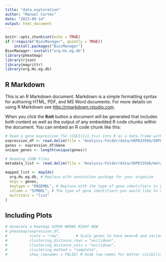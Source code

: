 ```yaml
---
title: "data_exploration"
author: "Manuel Cortes"
date: "2023-09-14"
output: html_document
---
```


```r
knitr::opts_chunk$set(echo = TRUE)
if (!require("BiocManager", quietly = TRUE))
    install.packages("BiocManager")
BiocManager::install("org.Hs.eg.db")
library(pheatmap)
library(rjson)
library(magrittr)
library(org.Hs.eg.db)
```

## R Markdown

This is an R Markdown document. Markdown is a simple formatting syntax for authoring HTML, PDF, and MS Word documents. For more details on using R Markdown see <http://rmarkdown.rstudio.com>.

When you click the **Knit** button a document will be generated that includes both content as well as the output of any embedded R code chunks within the document. You can embed an R code chunk like this:

```r
# Read a gene expression TSV (GSE11111.tsv) into R as a data.frame with base R
expression_df <- read.delim(file = "Analysis-Folder/data/SRP033566/SRP033566.tsv",  header = TRUE, stringsAsFactors = FALSE)
genes <- expression_df$Gene
unique_genes <- length(unique(genes))

# Reading JSON Files
metadata_list <- read.delim(file = "Analysis-Folder/data/SRP033566/metadata_SRP033566.tsv")
```

<!--use ENTREZID instead of SYMBOL if this is incorrect, ask prof-->

```r

mapped_list <- mapIds(
  org.Hs.eg.db, # Replace with annotation package for your organism
  keys = genes,
  keytype = "ENSEMBL", # Replace with the type of gene identifiers in your data
  column = "SYMBOL", # The type of gene identifiers you would like to map to
  multiVals = "list"
)

```
## Including Plots

```r
# Generate a heatmap SUPER WRONG RIGHT NOW
# pheatmap(expression_df, 
#          scale = "row",       # Scale genes to have mean=0 and variance=1
#          clustering_distance_rows = "euclidean", 
#          clustering_distance_cols = "euclidean", 
#          clustering_method = "complete", 
#          show_rownames = FALSE) # Hide row names for better visibility (you can change this as per your requirement)
```

